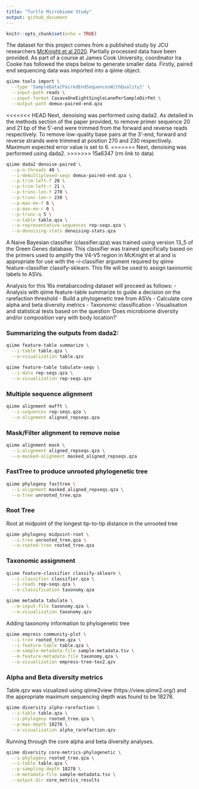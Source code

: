 ```yaml
---
title: "Turtle Microbiome Study"
output: github_document
---
```

```r
knitr::opts_chunk$set(echo = TRUE)
```

The dataset for this project comes from a published study by JCU researchers [McKnight et al 2020](https://www.microbiologyresearch.org/content/journal/micro/10.1099/mic.0.000904). Partially processed data have been
provided. As part of a course at James Cook University, coordinator Ira Cooke has followed the steps below 
to generate smaller data. Firstly, paired end sequencing data was imported into a qiime object.

```bash
qiime tools import \
  --type 'SampleData[PairedEndSequencesWithQuality]' \
  --input-path reads \
  --input-format CasavaOneEightSingleLanePerSampleDirFmt \
  --output-path demux-paired-end.qza
```

<<<<<<< HEAD
Next, denoising was performed using dada2. As detailed in the methods section of the paper provided, to remove primer sequence 20 and 21 bp of the 5'-end were trimmed from the forward and reverse reads respectively. 
To remove low-quality base pairs at the 3'-end, forward and reverse strands were trimmed at position 270 and 230 respectively. Maximum expected error value is set to 6.
=======
Next, denoising was performed using dada2. 
>>>>>>> 15a6347 (rm link to data)
```bash
qiime dada2 denoise-paired \
  --p-n-threads 40 \
  --i-demultiplexed-seqs demux-paired-end.qza \
  --p-trim-left-f 20 \
  --p-trim-left-r 21 \
  --p-trunc-len-f 270 \
  --p-trunc-len-r 230 \
  --p-max-ee-f 6 \
  --p-max-ee-r 6 \
  --p-trunc-q 5 \
  --o-table table.qza \
  --o-representative-sequences rep-seqs.qza \
  --o-denoising-stats denoising-stats.qza
```

A Naive Bayesian classifier (classifier.qza) was trained using version 13_5 of the Green Genes database. This classifier was trained specifically based on the primers used to amplify the V4-V5 region in McKnight et al 
and is appropriate for use with the --i-classifier argument required by qiime feature-classifier classify-sklearn. This file will be used to assign taxonomic labels to ASVs.

Analysis for this 16s metabarcoding dataset will proceed as follows:
- Analysis with qiime feature-table summarize to guide a decision on the rarefaction threshold
- Build a phylogenetic tree from ASVs
- Calculate core alpha and beta diversity metrics
- Taxonomic classification
- Visualisation and statistical tests based on the question 'Does microbiome diversity and/or composition vary with body location?'

### Summarizing the outputs from dada2:
```bash
qiime feature-table summarize \
  --i-table table.qza \
  --o-visualization table.qzv
```

```bash
qiime feature-table tabulate-seqs \
  --i-data rep-seqs.qza \
  --o-visualization rep-seqs.qzv
```

### Multiple sequence alignment
```bash
qiime alignment mafft \
  --i-sequences rep-seqs.qza \
  --o-alignment aligned_repseqs.qza
```

### Mask/Filter alignment to remove noise
```bash
qiime alignment mask \
  --i-alignment aligned_repseqs.qza \
  --o-masked-alignment masked_aligned_repseqs.qza
```

### FastTree to produce unrooted phylogenetic tree
```bash
qiime phylogeny fasttree \
  --i-alignment masked_aligned_repseqs.qza \
  --o-tree unrooted_tree.qza
```

### Root Tree 
Root at midpoint of the longest tip-to-tip distance in the unrooted tree
```bash
qiime phylogeny midpoint-root \
  --i-tree unrooted_tree.qza \
  --o-rooted-tree rooted_tree.qza
```

### Taxonomic assignment
```bash
qiime feature-classifier classify-sklearn \
  --i-classifier classifier.qza \
  --i-reads rep-seqs.qza \
  --o-classification taxonomy.qza
```

```bash
qiime metadata tabulate \
  --m-input-file taxonomy.qza \
  --o-visualization taxonomy.qzv
```

Adding taxonomy information to phylogenetic tree

```bash
qiime empress community-plot \
  --i-tree rooted_tree.qza \
  --i-feature-table table.qza \
  --m-sample-metadata-file sample-metadata.tsv \
  --m-feature-metadata-file taxonomy.qza \
  --o-visualization empress-tree-tex2.qzv
```

### Alpha and Beta diversity metrics
Table.qzv was vizualized using qiime2view (https://view.qiime2.org/) and the appropriate maximum sequencing depth was found to be 18278.
```bash
qiime diversity alpha-rarefaction \
  --i-table table.qza \
  --i-phylogeny rooted_tree.qza \
  --p-max-depth 18278 \
  --o-visualization alpha_rarefaction.qzv
```

Running through the core alpha and beta diversity analyses.
```bash
qiime diversity core-metrics-phylogenetic \
  --i-phylogeny rooted_tree.qza \
  --i-table table.qza \
  --p-sampling-depth 18278 \
  --m-metadata-file sample-metadata.tsv \
  --output-dir core_metrics_results
  ```

